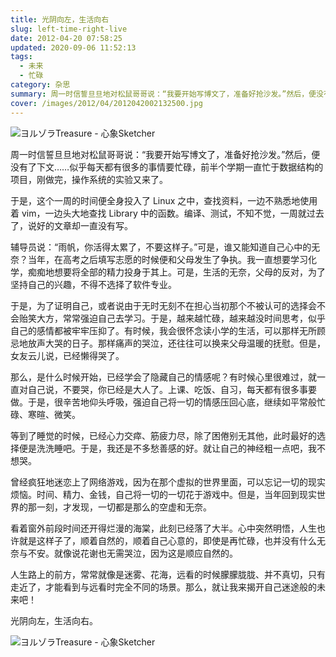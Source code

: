 ```yaml
---
title: 光阴向左，生活向右
slug: left-time-right-live
date: 2012-04-20 07:58:25
updated: 2020-09-06 11:52:13
tags:
  - 未来
  - 忙碌
category: 杂思
summary: 周一时信誓旦旦地对松鼠哥哥说：“我要开始写博文了，准备好抢沙发。”然后，便没有了下文……似乎每天都有很多的事情要忙碌，前半个学期一直忙于数据结构的项目，刚做完，操作系统的实验又来了。
cover: /images/2012/04/2012042002132500.jpg
---
```


![ヨルゾラTreasure - 心象Sketcher](/images/2012/04/2012042002155800.jpg)

<MusicPlayer netease={874229} />

周一时信誓旦旦地对松鼠哥哥说：“我要开始写博文了，准备好抢沙发。”然后，便没有了下文……似乎每天都有很多的事情要忙碌，前半个学期一直忙于数据结构的项目，刚做完，操作系统的实验又来了。

于是，这个一周的时间便全身投入了 Linux 之中，查找资料，一边不熟悉地使用着 vim，一边头大地查找 Library 中的函数。编译、测试，不知不觉，一周就过去了，说好的文章却一直没有写。

辅导员说：“雨帆，你活得太累了，不要这样子。”可是，谁又能知道自己心中的无奈？当年，在高考之后填写志愿的时候便和父母发生了争执。我一直想要学习化学，痴痴地想要将全部的精力投身于其上。可是，生活的无奈，父母的反对，为了坚持自己的兴趣，不得不选择了软件专业。

于是，为了证明自己，或者说由于无时无刻不在担心当初那个不被认可的选择会不会贻笑大方，常常强迫自己去学习。于是，越来越忙碌，越来越没时间思考，似乎自己的感情都被牢牢压抑了。有时候，我会很怀念读小学的生活，可以那样无所顾忌地放声大哭的日子。那样痛声的哭泣，还往往可以换来父母温暖的抚慰。但是，女友云儿说，已经懒得哭了。

那么，是什么时候开始，已经学会了隐藏自己的情感呢？有时候心里很难过，就一直对自己说，不要哭，你已经是大人了。上课、吃饭、自习，每天都有很多事要做。于是，很辛苦地仰头呼吸，强迫自己将一切的情感压回心底，继续如平常般忙碌、寒暄、微笑。

等到了睡觉的时候，已经心力交瘁、筋疲力尽，除了困倦别无其他，此时最好的选择便是洗洗睡吧。于是，我还是不多愁善感的好。就让自己的神经粗一点吧，我不想哭。

曾经疯狂地迷恋上了网络游戏，因为在那个虚拟的世界里面，可以忘记一切的现实烦恼。时间、精力、金钱，自己将一切的一切花于游戏中。但是，当年回到现实世界的那一刻，才发现，一切都是那么的空虚和无奈。

看着窗外前段时间还开得烂漫的海棠，此刻已经落了大半。心中突然明悟，人生也许就是这样子了，顺着自然的，顺着自己心意的，即使是再忙碌，也并没有什么无奈与不安。就像说花谢也无需哭泣，因为这是顺应自然的。

人生路上的前方，常常就像是迷雾、花海，远看的时候朦朦胧胧、并不真切，只有走近了，才能看到与远看时完全不同的场景。那么，就让我来揭开自己迷途般的未来吧！

光阴向左，生活向右。

![ヨルゾラTreasure - 心象Sketcher](/images/2012/04/2012042002155900.jpg)
